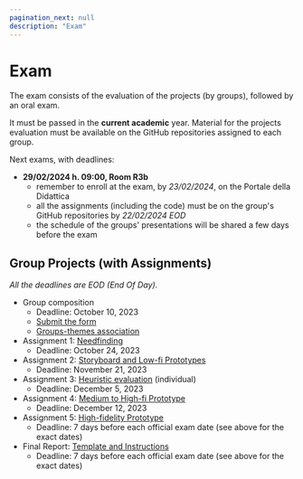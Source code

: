 ```yaml
---
pagination_next: null
description: "Exam"
---
```


# Exam

The exam consists of the evaluation of the projects (by groups), followed by an oral exam.

It must be passed in the **current academic** year. Material for the projects evaluation must be available on the GitHub repositories assigned to each group.

Next exams, with deadlines:

- **29/02/2024 h. 09:00, Room R3b**
  - remember to enroll at the exam, by *23/02/2024*, on the Portale della Didattica
  - all the assignments (including the code) must be on the group's GitHub repositories by *22/02/2024 EOD*
  - the schedule of the groups' presentations will be shared a few days before the exam

## Group Projects (with Assignments)

*All the deadlines are EOD (End Of Day).*

- Group composition
  - Deadline: October 10, 2023
  - [Submit the form](https://forms.gle/R83Yd2LysdNWrXeT9)
  - [Groups-themes association](https://docs.google.com/spreadsheets/d/1onS_mR75WWrs4NwDaIapE9KAfhRxd1jm8KXIem5h_nY)
- Assignment 1: [Needfinding](https://polito-hci-2023.github.io/materials/assignments/A1-needfinding.pdf)
  - Deadline: October 24, 2023
- Assignment 2: [Storyboard and Low-fi Prototypes](https://polito-hci-2023.github.io/materials/assignments/A2-storyboard-paper-prototypes.pdf)
  - Deadline: November 21, 2023
- Assignment 3: [Heuristic evaluation](https://polito-hci-2023.github.io/materials/assignments/A3-heuristic-evaluation.pdf) (individual)
  - Deadline: December 5, 2023
- Assignment 4: [Medium to High-fi Prototype](https://polito-hci-2023.github.io/materials/assignments/A4-mid-to-hi-fidelity.pdf)
  - Deadline: December 12, 2023
- Assignment 5: [High-fidelity Prototype](https://polito-hci-2023.github.io/materials/assignments/A5-high-fidelity-prototype.pdf)
  - Deadline: 7 days before each official exam date (see above for the exact dates)
- Final Report: [Template and Instructions](https://polito-hci-2023.github.io/materials/assignments/final-report-instructions.pdf)
  - Deadline: 7 days before each official exam date (see above for the exact dates)
